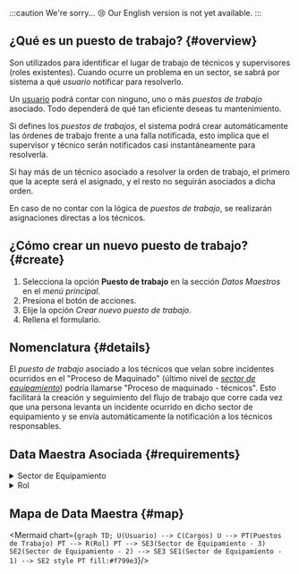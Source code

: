 
:::caution We're sorry... 😢
Our English version is not yet available.
:::

## ¿Qué es un puesto de trabajo? {#overview}
Son utilizados para identificar el lugar de trabajo de técnicos y supervisores (roles existentes). Cuando ocurre un problema en un sector, se sabrá por sistema a qué _usuario_ notificar para resolverlo.

Un [usuario](/docs/products/corrective_maintenance/master_data/users) podrá contar con ninguno, uno o más _puestos de trabajo_ asociado. Todo dependerá de qué tan eficiente deseas tu mantenimiento. 

Si defines los _puestos de trabajos_, el sistema podrá crear automáticamente las órdenes de trabajo frente a una falla notificada, esto implica que el supervisor y técnico serán notificados casi instantáneamente para resolverla.

Si hay más de un técnico asociado a resolver la orden de trabajo, el primero que la acepte será el asignado, y el resto no seguirán asociados a dicha orden.

En caso de no contar con la lógica de _puestos de trabajo_, se realizarán asignaciones directas a los técnicos.

## ¿Cómo crear un nuevo puesto de trabajo? {#create}
1. Selecciona la opción **Puesto de trabajo** en la sección _Datos Maestros_ en el _menú principal_.
2. Presiona el botón de acciones.
3. Elije la opción _Crear nuevo puesto de trabajo_.
4. Rellena el formulario.

## Nomenclatura {#details}
El _puesto de trabajo_ asociado a los técnicos que velan sobre incidentes ocurridos en el "Proceso de Maquinado" (último nivel de [_sector de equipamiento_](/docs/products/corrective_maintenance/master_data/equipment_sector)) podría llamarse "Proceso de maquinado - técnicos". Esto facilitará la creación y seguimiento del flujo de trabajo que corre cada vez que una persona levanta un incidente ocurrido en dicho sector de equipamiento y se envía automáticamente la notificación a los técnicos responsables.

## Data Maestra Asociada {#requirements}

<details>
<summary>Sector de Equipamiento</summary>
<div>

<Equipment/>

</div>
<br/>
</details>

<details>
<summary>Rol</summary>
<div>

<Rol/>

</div>
<br/>
</details>

## Mapa de Data Maestra {#map}

<div className="align-center">

<Mermaid chart={`
    graph TD;
        U(Usuario) --> C(Cargos)
        U --> PT(Puestos de Trabajo)
        PT --> R(Rol)
        PT --> SE3(Sector de Equipamiento - 3)
        SE2(Sector de Equipamiento - 2) --> SE3
        SE1(Sector de Equipamiento - 1) --> SE2
        style PT fill:#f799e3
`}/>

</div>
<br/>